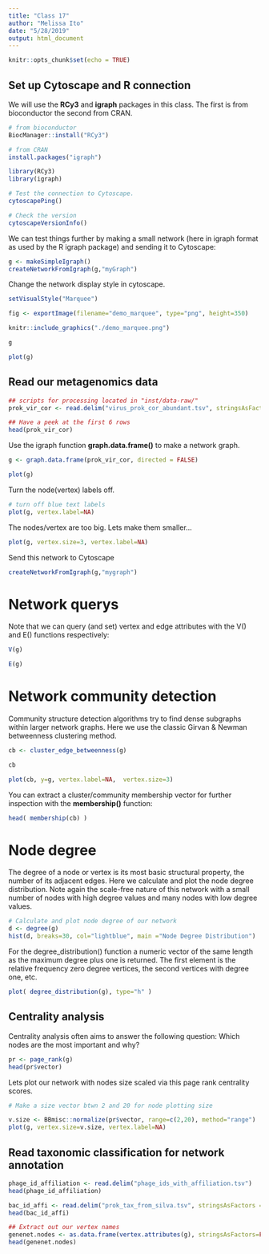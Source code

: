 ```yaml
---
title: "Class 17"
author: "Melissa Ito"
date: "5/28/2019"
output: html_document
---
```


```r
knitr::opts_chunk$set(echo = TRUE)
```

## Set up Cytoscape and R connection

We will use the **RCy3** and **igraph** packages in this class.
The first is from bioconductor the second from CRAN.

```r
# from bioconductor
BiocManager::install("RCy3")

# from CRAN
install.packages("igraph")
```


```r
library(RCy3)
library(igraph)
```

```r
# Test the connection to Cytoscape.
cytoscapePing()
```

```r
# Check the version
cytoscapeVersionInfo()
```

We can test things further by making a small network (here in igraph format as used by the R igraph package) and sending it to Cytoscape:

```r
g <- makeSimpleIgraph()
createNetworkFromIgraph(g,"myGraph")
```

Change the network display style in cytoscape.

```r
setVisualStyle("Marquee")
```

```r
fig <- exportImage(filename="demo_marquee", type="png", height=350)

knitr::include_graphics("./demo_marquee.png")
```

```r
g
```



```r
plot(g)
```


## Read our metagenomics data

```r
## scripts for processing located in "inst/data-raw/"
prok_vir_cor <- read.delim("virus_prok_cor_abundant.tsv", stringsAsFactors = FALSE)

## Have a peek at the first 6 rows
head(prok_vir_cor)
```

Use the igraph function **graph.data.frame()** to make a network graph.

```r
g <- graph.data.frame(prok_vir_cor, directed = FALSE)
```

```r
plot(g)
```

Turn the node(vertex) labels off.
```r
# turn off blue text labels
plot(g, vertex.label=NA)
```

The nodes/vertex are too big. Lets make them smaller...
```r
plot(g, vertex.size=3, vertex.label=NA)
```
 
Send this network to Cytoscape
```r
createNetworkFromIgraph(g,"mygraph")
```
# Network querys

Note that we can query (and set) vertex and edge attributes with the V() and E() functions respectively:
```r
V(g)
```
```r
E(g)
```

# Network community detection

Community structure detection algorithms try to find dense subgraphs within larger network graphs. Here we use the classic Girvan & Newman betweenness clustering method. 

```r
cb <- cluster_edge_betweenness(g)
```

```r
cb
```

```r
plot(cb, y=g, vertex.label=NA,  vertex.size=3)
```

You can extract a cluster/community membership vector for further inspection with the **membership()** function:

```r
head( membership(cb) )
```

# Node degree

The degree of a node or vertex is its most basic structural property, the number of its adjacent edges. Here we calculate and plot the node degree distribution.
  Note again the scale-free nature of this network with a small number of nodes with high degree   values and many nodes with low degree values.

```r
# Calculate and plot node degree of our network
d <- degree(g)
hist(d, breaks=30, col="lightblue", main ="Node Degree Distribution")
```

For the degree_distribution() function a numeric vector of the same length as the maximum degree plus one is returned. The first element is the relative frequency zero degree vertices, the second vertices with degree one, etc.

```r
plot( degree_distribution(g), type="h" )
```

## Centrality analysis

Centrality analysis often aims to answer the following question: Which nodes are the most important and why?

```r
pr <- page_rank(g)
head(pr$vector)
```

Lets plot our network with nodes size scaled via this page rank centrality scores.
```r
# Make a size vector btwn 2 and 20 for node plotting size

v.size <- BBmisc::normalize(pr$vector, range=c(2,20), method="range")
plot(g, vertex.size=v.size, vertex.label=NA)
```


## Read taxonomic classification for network annotation

```r
phage_id_affiliation <- read.delim("phage_ids_with_affiliation.tsv")
head(phage_id_affiliation)
```

```r
bac_id_affi <- read.delim("prok_tax_from_silva.tsv", stringsAsFactors = FALSE)
head(bac_id_affi)
```

```r
## Extract out our vertex names
genenet.nodes <- as.data.frame(vertex.attributes(g), stringsAsFactors=FALSE)
head(genenet.nodes)
```










